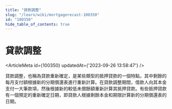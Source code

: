 ```yaml
---
title: "貸款調整"
slug: "/learn/wiki/mortgagerecast-100350"
id: "100350"
hide_table_of_contents: true
---
```



# 貸款調整

<ArticleMeta id={100350} updatedAt={'2023-09-26 13:58:47'} />
<div className='border-solid border-b border-t-0 my-4 border-[var(--ifm-color-gray-300)]' />

貸款調整，也稱為貸款重新確定，是某些類型的抵押貸款的一個特點，其中剩餘的每月支付額根據新的分期償還表進行重新計算。在貸款調整期間，借款人向其本金支付一大筆款項，然後根據新的較低未償餘額重新計算其抵押貸款。有些抵押貸款有一個預定的重新確定日期，即貸款人根據剩餘本金和期限計算新的分期償還表的日期。
